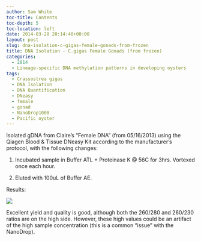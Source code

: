 ```yaml
---
author: Sam White
toc-title: Contents
toc-depth: 5
toc-location: left
date: 2014-03-28 20:14:40+00:00
layout: post
slug: dna-isolation-c-gigas-female-gonads-from-frozen
title: DNA Isolation - C.gigas Female Gonads (from frozen)
categories:
  - 2014
  - Lineage-specific DNA methylation patterns in developing oysters
tags:
  - Crassostrea gigas
  - DNA Isolation
  - DNA Quantification
  - DNeasy
  - female
  - gonad
  - NanoDrop1000
  - Pacific oyster
---
```


Isolated gDNA from Claire's "Female DNA" (from 05/16/2013) using the Qiagen Blood & Tissue DNeasy Kit according to the manufacturer's protocol, with the following changes:





  1. Incubated sample in Buffer ATL + Proteinase K @ 56C for 3hrs. Vortexed once each hour.



  2. Eluted with 100uL of Buffer AE.






Results:

![](https://eagle.fish.washington.edu/Arabidopsis/20140328%20-%20Claire%20gigas%20CgF%20gDNA%20ODs.JPG)

Excellent yield and quality is good, although both the 260/280 and 260/230 ratios are on the high side. However, these high values could be an artifact of the high sample concentration (this is a common "issue" with the NanoDrop).
